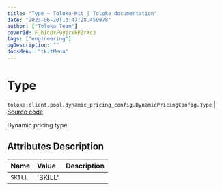 ```yaml
---
title: "Type — Toloka-Kit | Toloka documentation"
date: "2023-06-20T13:47:28.459978"
author: ["Toloka Team"]
coverId: F_bIcOYF9yjrxkPZrXc3
tags: ["engineering"]
ogDescription: ""
docsMenu: "tkitMenu"
---
```


# Type

`toloka.client.pool.dynamic_pricing_config.DynamicPricingConfig.Type` | [Source code](https://github.com/Toloka/toloka-kit/blob/v1.2.0/src/client/pool/dynamic_pricing_config.py#L22)

Dynamic pricing type.

## Attributes Description

| Name | Value | Description |
| :------| :-----------| :----------| 
`SKILL`|'SKILL'|